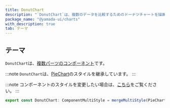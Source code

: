 ```yaml
---
title: DonutChart
description: "`DonutChart`は、複数のデータを比較するためのドーナツチャートを描画するコンポーネントです。"
package_name: "@yamada-ui/charts"
with_description: true
tab: テーマ
---
```


## テーマ

`DonutChart`は、[複数パーツのコンポーネント](/styled-system/theming/component-styles#複数パーツのコンポーネント)です。

:::note
`DonutChart`は、[PieChart](/components/data-display/pie-chart)のスタイルを継承しています。
:::

:::note
コンポーネントのスタイルを変更したい場合は、[こちら](/styled-system/theming/customize-theme#コンポーネントのスタイルを変更する)をご覧ください。
:::

```ts
export const DonutChart: ComponentMultiStyle = mergeMultiStyle(PieChart)()
```
